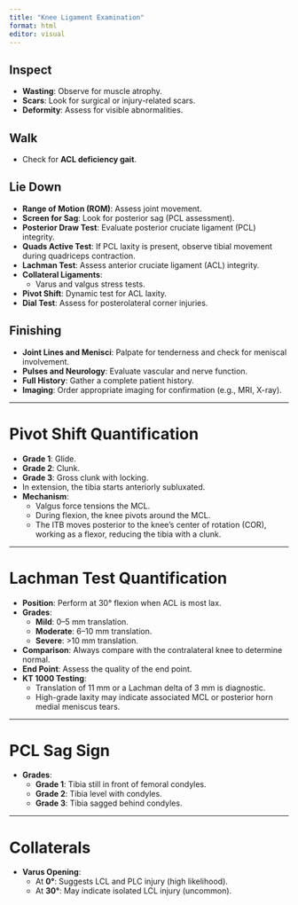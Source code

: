 ```yaml
---
title: "Knee Ligament Examination"
format: html
editor: visual
---
```


## Inspect
- **Wasting**: Observe for muscle atrophy.  
- **Scars**: Look for surgical or injury-related scars.  
- **Deformity**: Assess for visible abnormalities.  

## Walk
- Check for **ACL deficiency gait**.  

## Lie Down
- **Range of Motion (ROM)**: Assess joint movement.  
- **Screen for Sag**: Look for posterior sag (PCL assessment).  
- **Posterior Draw Test**: Evaluate posterior cruciate ligament (PCL) integrity.  
- **Quads Active Test**: If PCL laxity is present, observe tibial movement during quadriceps contraction.  
- **Lachman Test**: Assess anterior cruciate ligament (ACL) integrity.  
- **Collateral Ligaments**:  
  - Varus and valgus stress tests.  
- **Pivot Shift**: Dynamic test for ACL laxity.  
- **Dial Test**: Assess for posterolateral corner injuries.

## Finishing
- **Joint Lines and Menisci**: Palpate for tenderness and check for meniscal involvement.  
- **Pulses and Neurology**: Evaluate vascular and nerve function.  
- **Full History**: Gather a complete patient history.  
- **Imaging**: Order appropriate imaging for confirmation (e.g., MRI, X-ray).  

---

# Pivot Shift Quantification
- **Grade 1**: Glide.  
- **Grade 2**: Clunk.  
- **Grade 3**: Gross clunk with locking.  
- In extension, the tibia starts anteriorly subluxated.  
- **Mechanism**:  
  - Valgus force tensions the MCL.  
  - During flexion, the knee pivots around the MCL.  
  - The ITB moves posterior to the knee's center of rotation (COR), working as a flexor, reducing the tibia with a clunk.  

---

# Lachman Test Quantification
- **Position**: Perform at 30° flexion when ACL is most lax.  
- **Grades**:  
  - **Mild**: 0–5 mm translation.  
  - **Moderate**: 6–10 mm translation.  
  - **Severe**: >10 mm translation.  
- **Comparison**: Always compare with the contralateral knee to determine normal.  
- **End Point**: Assess the quality of the end point.  
- **KT 1000 Testing**:  
  - Translation of 11 mm or a Lachman delta of 3 mm is diagnostic.  
  - High-grade laxity may indicate associated MCL or posterior horn medial meniscus tears.

---

# PCL Sag Sign
- **Grades**:  
  - **Grade 1**: Tibia still in front of femoral condyles.  
  - **Grade 2**: Tibia level with condyles.  
  - **Grade 3**: Tibia sagged behind condyles.  

---

# Collaterals
- **Varus Opening**:  
  - At **0°**: Suggests LCL and PLC injury (high likelihood).  
  - At **30°**: May indicate isolated LCL injury (uncommon).  
